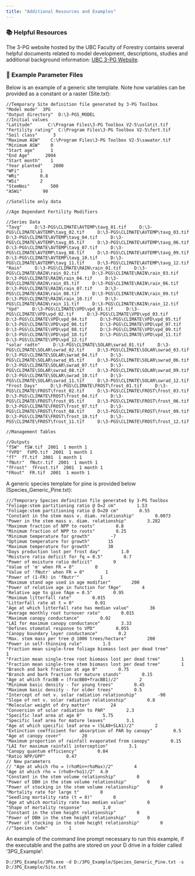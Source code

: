 ```yaml
---
title: "Additional Resources and Examples"
---
```


### 📚 Helpful Resources

The 3-PG website hosted by the UBC Faculty of Forestry contains several helpful documents related to model development, descriptions, studies and additional background information: [UBC 3-PG Website](https://3pg.forestry.ubc.ca/).

### 📄 Example Parameter Files

Below is an example of a generic site template. Note how variables can be provided as a constant or a raster (Site.txt):

``` .custom-block
//Temporary Site definition file generated by 3-PG Toolbox
"Model mode"  3PG
"Output directory"  D:\3-PGS_MODEL
//Initial values
"Latitude"      C:\Program Files\3-PG Toolbox V2-5\uslatit.tif
"Fertility rating"  C:\Program Files\3-PG Toolbox V2-5\fert.tif
"Soil class"      3
"Maximum ASW"    C:\Program Files\3-PG Toolbox V2-5\sawater.tif
"Minimum ASW"    0
"Start age"      1
"End Age"      2004
"Start month"    1
"Year planted"    2000
"WFi"        1
"WRi"        0.8
"WSi"        2
"StemNoi"        500
"ASWi"        90

//Satellite only data

//Age Dependant Fertility Modifiers

//Series Data
"Tavg"     D:\3-PGS\CLIMATE\AVTEMP\tavg_01.tif     D:\3-PGS\CLIMATE\AVTEMP\tavg_02.tif     D:\3-PGS\CLIMATE\AVTEMP\tavg_03.tif     D:\3-PGS\CLIMATE\AVTEMP\tavg_04.tif     D:\3-PGS\CLIMATE\AVTEMP\tavg_05.tif     D:\3-PGS\CLIMATE\AVTEMP\tavg_06.tif     D:\3-PGS\CLIMATE\AVTEMP\tavg_07.tif     D:\3-PGS\CLIMATE\AVTEMP\tavg_08.tif     D:\3-PGS\CLIMATE\AVTEMP\tavg_09.tif     D:\3-PGS\CLIMATE\AVTEMP\tavg_10.tif     D:\3-PGS\CLIMATE\AVTEMP\tavg_11.tif     D:\3-PGS\CLIMATE\AVTEMP\tavg_12.tif
"Rain"     D:\3-PGS\CLIMATE\RAIN\rain_01.tif     D:\3-PGS\CLIMATE\RAIN\rain_02.tif     D:\3-PGS\CLIMATE\RAIN\rain_03.tif     D:\3-PGS\CLIMATE\RAIN\rain_04.tif     D:\3-PGS\CLIMATE\RAIN\rain_05.tif     D:\3-PGS\CLIMATE\RAIN\rain_06.tif     D:\3-PGS\CLIMATE\RAIN\rain_07.tif     D:\3-PGS\CLIMATE\RAIN\rain_08.tif     D:\3-PGS\CLIMATE\RAIN\rain_09.tif     D:\3-PGS\CLIMATE\RAIN\rain_10.tif     D:\3-PGS\CLIMATE\RAIN\rain_11.tif     D:\3-PGS\CLIMATE\RAIN\rain_12.tif
"Vpd"     D:\3-PGS\CLIMATE\VPD\vpd_01.tif     D:\3-PGS\CLIMATE\VPD\vpd_02.tif     D:\3-PGS\CLIMATE\VPD\vpd_03.tif     D:\3-PGS\CLIMATE\VPD\vpd_04.tif     D:\3-PGS\CLIMATE\VPD\vpd_05.tif     D:\3-PGS\CLIMATE\VPD\vpd_06.tif     D:\3-PGS\CLIMATE\VPD\vpd_07.tif     D:\3-PGS\CLIMATE\VPD\vpd_08.tif     D:\3-PGS\CLIMATE\VPD\vpd_09.tif     D:\3-PGS\CLIMATE\VPD\vpd_10.tif     D:\3-PGS\CLIMATE\VPD\vpd_11.tif     D:\3-PGS\CLIMATE\VPD\vpd_12.tif
"solar radtn"     D:\3-PGS\CLIMATE\SOLAR\swrad_01.tif     D:\3-PGS\CLIMATE\SOLAR\swrad_02.tif     D:\3-PGS\CLIMATE\SOLAR\swrad_03.tif     D:\3-PGS\CLIMATE\SOLAR\swrad_04.tif     D:\3-PGS\CLIMATE\SOLAR\swrad_05.tif     D:\3-PGS\CLIMATE\SOLAR\swrad_06.tif     D:\3-PGS\CLIMATE\SOLAR\swrad_07.tif     D:\3-PGS\CLIMATE\SOLAR\swrad_08.tif     D:\3-PGS\CLIMATE\SOLAR\swrad_09.tif     D:\3-PGS\CLIMATE\SOLAR\swrad_10.tif     D:\3-PGS\CLIMATE\SOLAR\swrad_11.tif     D:\3-PGS\CLIMATE\SOLAR\swrad_12.tif
"Frost Days"     D:\3-PGS\CLIMATE\FROST\frost_01.tif     D:\3-PGS\CLIMATE\FROST\frost_02.tif     D:\3-PGS\CLIMATE\FROST\frost_03.tif     D:\3-PGS\CLIMATE\FROST\frost_04.tif     D:\3-PGS\CLIMATE\FROST\frost_05.tif     D:\3-PGS\CLIMATE\FROST\frost_06.tif     D:\3-PGS\CLIMATE\FROST\frost_07.tif     D:\3-PGS\CLIMATE\FROST\frost_08.tif     D:\3-PGS\CLIMATE\FROST\frost_09.tif     D:\3-PGS\CLIMATE\FROST\frost_10.tif     D:\3-PGS\CLIMATE\FROST\frost_11.tif     D:\3-PGS\CLIMATE\FROST\frost_12.tif

//Management Tables

//Outputs
"fSW"  fSW.tif  2001  1 month 1
"fVPD"  fVPD.tif  2001  1 month 1
"fT"  fT.tif  2001  1 month 1
"fNutr"  fNutr.tif  2001  1 month 1
"fFrost"  fFrost.tif  2001  1 month 1
"FRout"  FR.tif  2001  1 month 1
```

A generic species template for pine is provided below (Species_Generic_Pine.txt):

``` .custom-block
///Temporary Species definition file generated by 3-PG Toolbox
"Foliage:stem partitioning ratio @ D=2 cm"        1.53
"Foliage:stem partitioning ratio @ D=20 cm"        0.55
"Constant in the stem mass v. diam. relationship"        0.0073
"Power in the stem mass v. diam. relationship"        3.282
"Maximum fraction of NPP to roots"        0.8
"Minimum fraction of NPP to roots"        0.25
"Minimum temperature for growth"        -7
"Optimum temperature for growth"       15
"Maximum temperature for growth"       30
"Days production lost per frost day"        1.0
"Moisture ratio deficit for fq = 0.5"        0.7
"Power of moisture ratio deficit"        9
"Value of 'm' when FR = 0"        0
"Value of 'fNutr' when FR = 0"        1
"Power of (1-FR) in 'fNutr'"        1
"Maximum stand age used in age modifier"        200
"Power of relative age in function for fAge"        4
"Relative age to give fAge = 0.5"        0.95
"Maximum litterfall rate"        0.015
"Litterfall rate at t = 0"        0.01
"Age at which litterfall rate has median value"        36
"Average monthly root turnover rate"        0.015
"Maximum canopy conductance"        0.02
"LAI for maximum canopy conductance"        3.33
"Defines stomatal response to VPD"        0.055
"Canopy boundary layer conductance"        0.2
"Max. stem mass per tree @ 1000 trees/hectare"        200
"Power in self-thinning rule"        1.5
"Fraction mean single-tree foliage biomass lost per dead tree"        1
"Fraction mean single-tree root biomass lost per dead tree"        1
"Fraction mean single-tree stem biomass lost per dead tree"        1
"Branch and bark fraction at age 0"        0.75
"Branch and bark fraction for mature stands"        0.15
"Age at which fracBB = (fracBB0+fracBB1)/2"        2
"Minimum basic density - for young trees"        0.45
"Maximum basic density - for older trees"        0.5
"Intercept of net v. solar radiation relationship"        -90
"Slope of net v. solar radiation relationship"        0.8
"Molecular weight of dry matter"        24
"Conversion of solar radiation to PAR"        2.3
"Specific leaf area at age 0"        5.75
"Specific leaf area for mature leaves"        3.1
"Age at which specific leaf area = (SLA0+SLA1)/2"        2
"Extinction coefficient for absorption of PAR by canopy"        0.5
"Age at canopy cover"        20
"Maximum proportion of rainfall evaporated from canopy"        0.15
"LAI for maximum rainfall interception"        3.1
"Canopy quantum efficiency"        0.04
"Ratio NPP/GPP"        0.47
// New parameters
// "Age at which rho = (rhoMin+rhoMax)/2"        4
"Age at which rho = (rho0+rho1)/2"  4.0
"Constant in the stem volume relationship"        0
"Power of DBH in the stem volume relationship"        0
"Power of stocking in the stem volume relationship"        0
"Mortality rate for large t"        0
"Seedling mortality rate (t = 0)"        0
"Age at which mortality rate has median value"        0
"Shape of mortality response"        1.0
"Constant in the stem height relationship"        0
"Power of DBH in the stem height relationship"        0
"Power of stocking in the stem height relationship"        0
//"Species Code"        1
```

An example of the command line prompt necessary to run this example, if the executable and the paths are stored on your D drive in a folder called '3PG_Example':

```         
D:/3PG_Example/3PG.exe -d D:/3PG_Example/Species_Generic_Pine.txt -s D:/3PG_Example/Site.txt
```
